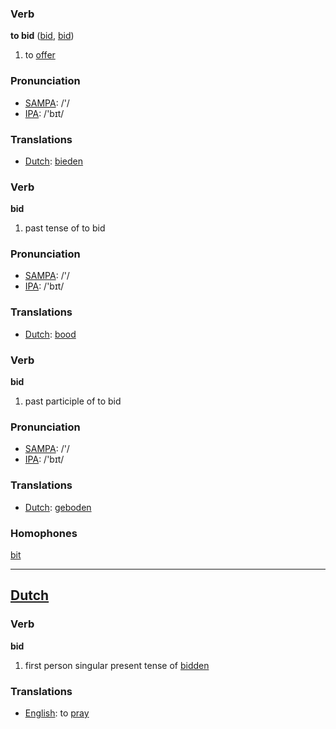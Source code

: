 === Verb ===

'''to bid''' ([[bid]], [[bid]])

# to [[offer]]

=== Pronunciation ===
*[[w:SAMPA|SAMPA]]: /'/
*[[w:IPA|IPA]]: /'bɪt/

=== Translations ===
*[[Dutch]]: [[bieden]]

=== Verb ===

'''bid'''

# past tense of to bid

=== Pronunciation ===
*[[w:SAMPA|SAMPA]]: /'/
*[[w:IPA|IPA]]: /'bɪt/

=== Translations ===
*[[Dutch]]: [[bood]]

=== Verb ===

'''bid'''

# past participle of to bid

=== Pronunciation ===
*[[w:SAMPA|SAMPA]]: /'/
*[[w:IPA|IPA]]: /'bɪt/

=== Translations ===
*[[Dutch]]: [[geboden]]

=== Homophones ===

[[bit]]

----

==[[Dutch]]==

=== Verb ===

'''bid'''

# first person singular present tense of [[bidden]]

=== Translations ===
*[[English]]: to [[pray]]